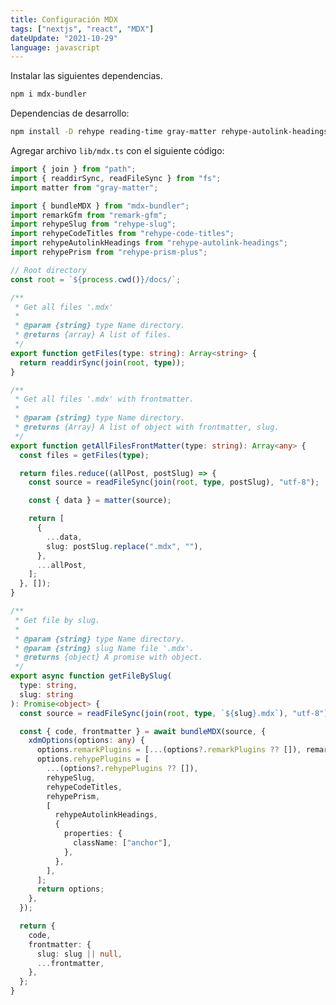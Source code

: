 ```yaml
---
title: Configuración MDX
tags: ["nextjs", "react", "MDX"]
dateUpdate: "2021-10-29"
language: javascript
---
```


Instalar las siguientes dependencias.

```bash
npm i mdx-bundler
```

Dependencias de desarrollo:

```bash
npm install -D rehype reading-time gray-matter rehype-autolink-headings rehype-code-titles rehype-prism-plus rehype-slug remark-gfm
```

Agregar archivo `lib/mdx.ts` con el siguiente código:

```ts:mdx.ts
import { join } from "path";
import { readdirSync, readFileSync } from "fs";
import matter from "gray-matter";

import { bundleMDX } from "mdx-bundler";
import remarkGfm from "remark-gfm";
import rehypeSlug from "rehype-slug";
import rehypeCodeTitles from "rehype-code-titles";
import rehypeAutolinkHeadings from "rehype-autolink-headings";
import rehypePrism from "rehype-prism-plus";

// Root directory
const root = `${process.cwd()}/docs/`;

/**
 * Get all files '.mdx'
 *
 * @param {string} type Name directory.
 * @returns {array} A list of files.
 */
export function getFiles(type: string): Array<string> {
  return readdirSync(join(root, type));
}

/**
 * Get all files '.mdx' with frontmatter.
 *
 * @param {string} type Name directory.
 * @returns {Array} A list of object with frontmatter, slug.
 */
export function getAllFilesFrontMatter(type: string): Array<any> {
  const files = getFiles(type);

  return files.reduce((allPost, postSlug) => {
    const source = readFileSync(join(root, type, postSlug), "utf-8");

    const { data } = matter(source);

    return [
      {
        ...data,
        slug: postSlug.replace(".mdx", ""),
      },
      ...allPost,
    ];
  }, []);
}

/**
 * Get file by slug.
 *
 * @param {string} type Name directory.
 * @param {string} slug Name file '.mdx'.
 * @returns {object} A promise with object.
 */
export async function getFileBySlug(
  type: string,
  slug: string
): Promise<object> {
  const source = readFileSync(join(root, type, `${slug}.mdx`), "utf-8");

  const { code, frontmatter } = await bundleMDX(source, {
    xdmOptions(options: any) {
      options.remarkPlugins = [...(options?.remarkPlugins ?? []), remarkGfm];
      options.rehypePlugins = [
        ...(options?.rehypePlugins ?? []),
        rehypeSlug,
        rehypeCodeTitles,
        rehypePrism,
        [
          rehypeAutolinkHeadings,
          {
            properties: {
              className: ["anchor"],
            },
          },
        ],
      ];
      return options;
    },
  });

  return {
    code,
    frontmatter: {
      slug: slug || null,
      ...frontmatter,
    },
  };
}
```
